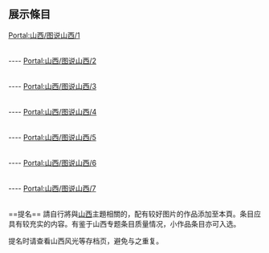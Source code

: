 {{Portal:山西/box-header|山西主題页图说山西展示|Portal:山西/图说山西}}

==展示條目==
[[Portal:山西/图说山西/1|Portal:山西/图说山西/1]]
{{Portal:山西/图说山西/1}}<div style="clear: both"></div><br/>
----
[[Portal:山西/图说山西/2|Portal:山西/图说山西/2]]
{{Portal:山西/图说山西/2}}<div style="clear: both"></div><br/>
----
[[Portal:山西/图说山西/3|Portal:山西/图说山西/3]]
{{Portal:山西/图说山西/3}}<div style="clear: both"></div><br/>
----
[[Portal:山西/图说山西/4|Portal:山西/图说山西/4]]
{{Portal:山西/图说山西/4}}<div style="clear: both"></div><br/>
----
[[Portal:山西/图说山西/5|Portal:山西/图说山西/5]]
{{Portal:山西/图说山西/5}}<div style="clear: both"></div><br/>
----
[[Portal:山西/图说山西/6|Portal:山西/图说山西/6]]
{{Portal:山西/图说山西/6}}<div style="clear: both"></div><br/>
----
[[Portal:山西/图说山西/7|Portal:山西/图说山西/7]]
{{Portal:山西/图说山西/7}}<div style="clear: both"></div><br/>
==提名==
請自行將與[[山西|山西]]主題相關的，配有较好图片的作品添加至本頁。条目应具有较充实的内容。有鉴于山西专题条目质量情况，小作品条目亦可入选。

提名时请查看山西风光等存档页，避免与之重复。
{{Portal:山西/box-footer|}}